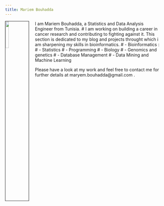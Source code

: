 ```yaml
---
title: Mariem Bouhadda
---
```

  
  <link rel="stylesheet" href="styles.css" type="text/css">
    
  <img src="turban (copy).JPG" style="width:15%; border:1px solid; margin-right: 20px" align="left">
      
  I am Mariem Bouhadda, a Statistics and Data Analysis Engineer from Tunisia.
# I am working on building a career in cancer research and contributing to fighting against it.
  This section is dedicated to my blog and projects throught which i am sharpening my skills in bioinformatics.
#  - Bioinformatics : 
# - Statistics 
#  - Programming
#  - Biology 
#  - Genomics and genetics 
#  - Database Management 
#  - Data Mining and Machine Learning 
  
  Please have a look at my work and feel free to contact me for further details at maryem.bouhadda@gmail.com .
    
